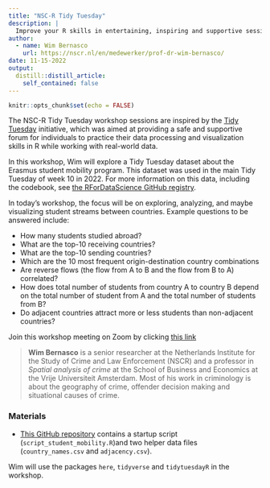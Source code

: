 ```yaml
---
title: "NSC-R Tidy Tuesday"
description: |
  Improve your R skills in entertaining, inspiring and supportive sessions moderated by your own colleagues.
author:
  - name: Wim Bernasco
    url: https://nscr.nl/en/medewerker/prof-dr-wim-bernasco/
date: 11-15-2022
output:
  distill::distill_article:
    self_contained: false
---
```



```r
knitr::opts_chunk$set(echo = FALSE)
```

The NSC-R Tidy Tuesday workshop sessions are inspired by the [Tidy Tuesday](https://www.tidytuesday.com/) initiative, which was aimed at providing a safe and supportive forum for individuals to practice their data processing and visualization skills in R while working with real-world data.

In this workshop, Wim will explore a Tidy Tuesday dataset about the Erasmus student mobility program. This dataset was used in the main Tidy Tuesday of week 10 in 2022. For more information on this data, including the codebook, see [the RForDataScience GitHub registry](https://github.com/rfordatascience/tidytuesday/blob/master/data/2022/2022-03-08/readme.md). 

In today's workshop, the focus will be on exploring, analyzing, and maybe visualizing student streams between countries. Example questions to be answered include:

- How many students studied abroad? 
- What are the top-10 receiving countries?
- What are the top-10 sending countries?
- Which are the 10 most frequent origin-destination country combinations
- Are reverse flows (the flow from A to B and the flow from B to A) correlated?
- How does total number of students from country A to country B depend on the total number of student from A and the total number of students from B?
- Do adjacent countries attract more or less students than non-adjacent countries?



Join this workshop meeting on Zoom by clicking [this link](https://us02web.zoom.us/j/88577136907?pwd=bmVIVjJ5RElCNG9FM3BBazdBS1U4dz09)


> **Wim Bernasco** is a senior researcher at the Netherlands Institute for the Study of Crime and Law Enforcement (NSCR) and a professor in *Spatial analysis of crime* at the School of Business and Economics at the Vrije Universiteit Amsterdam. Most of his work in criminology is about the geography of crime, offender decision making and situational causes of crime.



### Materials


-   [This GitHub repository](https://github.com/bernasco/NSC-R_tidy_tuesday_20221115) contains a startup script (`script_student_mobility.R`)and two helper data files (`country_names.csv` and `adjacency.csv`).

Wim will use the packages `here`, `tidyverse` and `tidytuesdayR` in the workshop. 
